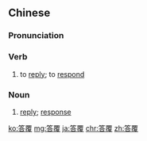 ==Chinese==
{{zh-forms|s=答复|t2=答復}}

===Pronunciation===
{{zh-pron
|m=dáfù
|ma=Zh-dáfù.ogg
|c=daap3 fuk1
|cat=v,n
}}

===Verb===
{{zh-verb}}

# to [[reply]]; to [[respond]]

===Noun===
{{zh-noun}}

# [[reply]]; [[response]]

{{zh-cat|Intermediate}}

[[ko:答覆]]
[[mg:答覆]]
[[ja:答覆]]
[[chr:答覆]]
[[zh:答覆]]